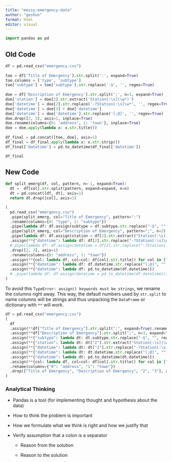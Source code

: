 ```yaml
---
title: "messy-emergency-data"
author: "geshun"
format: html
editor: visual
---
```


```python
import pandas as pd
```

## Old Code

```python
df = pd.read_csv("emergency.csv")
  
toe = df['Title of Emergency'].str.split(':', expand=True)
toe.columns = ['type', 'subtype']
toe['subtype'] = toe['subtype'].str.replace('-$', '', regex=True)
  
doe = df['Description of Emergency'].str.split(';', n=3, expand=True)
doe['station'] = doe[2].str.extract('Station[:\s](\w*)')
doe['datetime'] = doe[2].str.replace('-?Station[:\s]\w*', '', regex=True)
doe['datetime'] = doe[3] + doe['datetime']
doe['datetime'] = doe['datetime'].str.replace('[;@]', '', regex=True)
doe.drop([2, 3], axis=1, inplace=True)
doe.rename(columns={0: 'address', 1: 'town'}, inplace=True)
doe = doe.apply(lambda x: x.str.title())
  
df_final = pd.concat([toe, doe], axis=1)
df_final = df_final.apply(lambda x: x.str.strip())
df_final['datetime'] = pd.to_datetime(df_final['datetime'])

df_final
```

## New Code

```python
def split_emerg(df, col, pattern, n=-1, expand=True):
  dt =  df[col].str.split(pattern, expand=expand, n=n)
  dt = pd.concat([df, dt], axis=1)
  return dt.drop([col], axis=1)

(
  pd.read_csv("emergency.csv")
  .pipe(split_emerg, col="Title of Emergency", pattern=":")
  .rename(columns={0: "type", 1: "subtype"})
  .pipe(lambda df: df.assign(subtype = df.subtype.str.replace("-$", "", regex=True)))
  .pipe(split_emerg, col="Description of Emergency", pattern=";", n=3)
  .pipe(lambda df: df.assign(station = df[2].str.extract("Station[:\s](\w*)")))
  .assign(**{"datetime": lambda df: df[2].str.replace("-?Station[:\s]\w*", "", regex=True) + df[3]})
  #.pipe(lambda df: df.assign(datetime = df[2].str.replace("-?Station[:\s]\w*", "", regex=True) + df[3]))
  .drop([2, 3], axis=1)
  .rename(columns={0: "address", 1: "town"})
  .assign(**{col: lambda df, col=col: df[col].str.title() for col in ["subtype", "address", "town"]})
  .assign(**{"datetime": lambda df: df.datetime.str.replace("[;@]", "", regex=True)})
  .assign(**{"datetime": lambda df: pd.to_datetime(df.datetime)})
  # .pipe(lambda df: df.assign(datetime = pd.to_datetime(df.datetime)))
)
```

To avoid this `TypeError: assign() keywords must be strings`, we rename the columns right away. This way, the default numbers used by `str.split` to name columns will be strings and thus unpacking the `DataFrame` or dictionary with `**` will work.

```python
df = pd.read_csv("emergency.csv")
(
  df
  .assign(**df["Title of Emergency"].str.split(":", expand=True).rename(columns={0: "type", 1: "subtype"}))
  .assign(**df["Description of Emergency"].str.split(";", n=3, expand=True).rename(columns=lambda col: str(col)))
  .assign(**{"subtype": lambda dt: dt.subtype.str.replace("-$", "", regex=True)})
  .assign(**{"station": lambda dt: dt["2"].str.extract("Station[:\s](\w*)")})
  .assign(**{"datetime": lambda dt: dt["2"].str.replace("-?Station[:\s]\w*", "", regex=True) + dt["3"]})
  .assign(**{"datetime": lambda dt: dt.datetime.str.replace("[;@]", "", regex=True)})
  .assign(**{"datetime": lambda dt: pd.to_datetime(dt.datetime)})
  .assign(**{col: lambda df, col=col: df[col].str.title() for col in ["subtype", "0", "1"]})
  .rename(columns={"0": "address", "1": "town"})
  .drop(["Title of Emergency", "Description of Emergency", "2", "3"], axis=1)
)
```

### Analytical Thinking

-   Pandas is a tool (for implementing thought and hypothesis about the data)

-   How to think the problem is important

-   How we formulate what we think is right and how we justify that

-   Verify assumption that a colon is a separator

    -   Reason from the solution

    -   Reason to the solution
